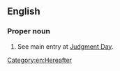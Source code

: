 ==English==

===Proper noun===
{{en-proper noun|sg=[[final|Final]] [[judgment|Judgment]]}}

# {{Christianity}} See main entry at [[Judgment Day]].

[[Category:en:Hereafter]]